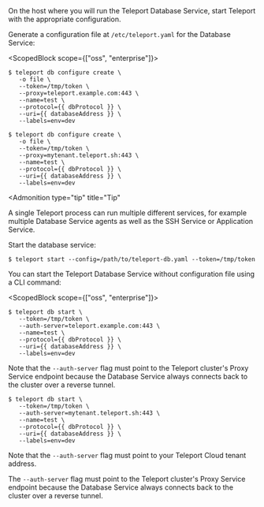 
<Tabs>
<TabItem label="Using a config file">
On the host where you will run the Teleport Database Service, start Teleport
with the appropriate configuration.

Generate a configuration file at `/etc/teleport.yaml` for the Database Service:

<ScopedBlock scope={["oss", "enterprise"]}>

```code
$ teleport db configure create \
   -o file \
   --token=/tmp/token \
   --proxy=teleport.example.com:443 \
   --name=test \
   --protocol={{ dbProtocol }} \
   --uri={{ databaseAddress }} \
   --labels=env=dev 
```

</ScopedBlock>
<ScopedBlock scope={["cloud"]}>

```code
$ teleport db configure create \
   -o file \
   --token=/tmp/token \
   --proxy=mytenant.teleport.sh:443 \
   --name=test \
   --protocol={{ dbProtocol }} \
   --uri={{ databaseAddress }} \
   --labels=env=dev
```

</ScopedBlock>

<Admonition
  type="tip"
  title="Tip"
>
  A single Teleport process can run multiple different services, for example
  multiple Database Service agents as well as the SSH Service or Application
  Service.

</Admonition>

Start the database service:

```code
$ teleport start --config=/path/to/teleport-db.yaml --token=/tmp/token
```

</TabItem>
<TabItem label="With CLI flags">

You can start the Teleport Database Service without configuration file using a
CLI command:

<ScopedBlock scope={["oss", "enterprise"]}>

```code
$ teleport db start \
   --token=/tmp/token \
   --auth-server=teleport.example.com:443 \
   --name=test \
   --protocol={{ dbProtocol }} \
   --uri={{ databaseAddress }} \
   --labels=env=dev
```

Note that the `--auth-server` flag must point to the Teleport cluster's Proxy
Service endpoint because the Database Service always connects back to the
cluster over a reverse tunnel.

</ScopedBlock>
<ScopedBlock scope={["cloud"]}>

```code
$ teleport db start \
   --token=/tmp/token \
   --auth-server=mytenant.teleport.sh:443 \
   --name=test \
   --protocol={{ dbProtocol }} \
   --uri={{ databaseAddress }} \
   --labels=env=dev
```

Note that the `--auth-server` flag must point to your Teleport Cloud tenant
address.

</ScopedBlock>

</TabItem>
</Tabs>

<Admonition type="note">

The `--auth-server` flag must point to the Teleport cluster's Proxy Service
endpoint because the Database Service always connects back to the cluster over a
reverse tunnel.

</Admonition>
